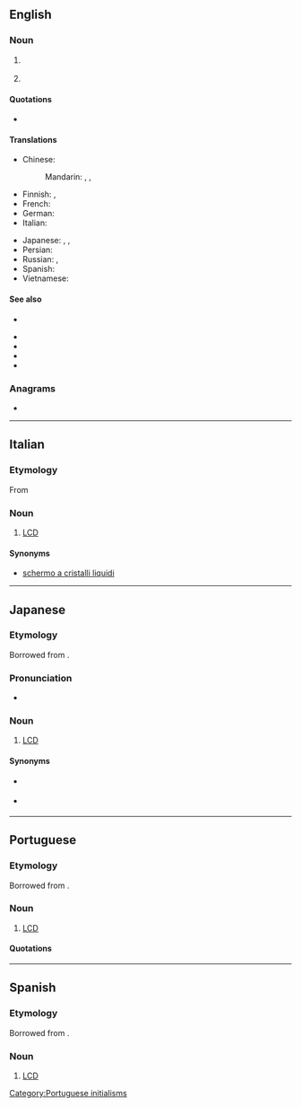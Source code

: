 ==English==
{{wikipedia}}

===Noun===
{{en-noun}}

# {{lb|en|electronics|computing}} {{initialism of|lang=en|[[liquid crystal display]]}}
# {{lb|en|number theory}} {{initialism of|lang=en|[[lowest common denominator]] / [[least common denominator]]}}

====Quotations====
* {{sense|liquid crystal display}} {{seeCites|lang=en}}

====Translations====
{{trans-top|liquid crystal display}}
* Chinese:
*: Mandarin: {{t|cmn|液晶显示屏|sc=Hani}}, {{t+|cmn|液晶显示器|sc=Hani}}, {{t+|cmn|LCD|sc=Hani}}
* Finnish: {{t|fi|LCD-näyttö}}, {{t+|fi|nestekidenäyttö}}
* French: {{t+|fr|ACL}}
* German: {{t-needed|de}}
* Italian: {{t+|it|LCD|m}}
{{trans-mid}}
* Japanese: {{t|ja|LCD|tr=erushīdī}}, {{t|ja|液晶ディスプレイ|tr=ekishō disupurei}}, {{t+|ja|液晶|tr=ekishō}}
* Persian: {{t|fa|ال‌سی‌دی|tr=el-si-di|sc=fa-Arab}}
* Russian: {{t|ru|ЖКД|m}}, {{t|ru|ЖК-диспле́й|m}}
* Spanish: {{t+|es|LCD|m}}
* Vietnamese: {{t|vi|màn hình tinh thể lỏng}}
{{trans-bottom}}

====See also====
{{sense|lowest common denominator}}
* {{l|en|GCF}}
{{sense|liquid crystal display}}
* {{l|en|CRT}}
* {{l|en|LED}}
* {{l|en|TFT}}
* {{l|en|VDU}}

===Anagrams===
* {{anagrams|en|CDL|Cld.|DCL|DLC|LDC}}

----

==Italian==

===Etymology===
From {{etyl|en|it}}

===Noun===
{{it-noun|m|LCD}}

# [[#English|LCD]]

====Synonyms====
* [[schermo a cristalli liquidi]]

----

==Japanese==

===Etymology===
Borrowed from {{bor|ja|en|LCD}}.

===Pronunciation===
{{ja-pron|エルシーディー|acc=5}}
* {{a|Osaka}} {{ja-accent-common|nakadaka||エルシーディ|ー}}

===Noun===
{{ja-noun|エルシーディー}}

# [[#English|LCD]]

====Synonyms====
* {{ja-r|液晶ディスプレイ|えきしょう ディスプレイ}} {{q|formal}}
* {{ja-r|液晶|えきしょう}} {{q|colloquial}}

----

==Portuguese==
{{wikipedia|lang=pt}}

===Etymology===
Borrowed from {{bor|pt|en|LCD}}.

===Noun===
{{pt-noun|m|s}}

# {{lb|pt|electronics|computing}} [[#English|LCD]] {{gloss|liquid crystal display}}

====Quotations====
{{seeCites|lang=pt}}

[[Category:Portuguese initialisms]]

----

==Spanish==
{{wikipedia|lang=es}}

===Etymology===
Borrowed from {{bor|es|en|LCD}}.

===Noun===
{{es-noun|m}}

# {{lb|es|electronics|computing}} [[#English|LCD]] {{gloss|liquid crystal display}}